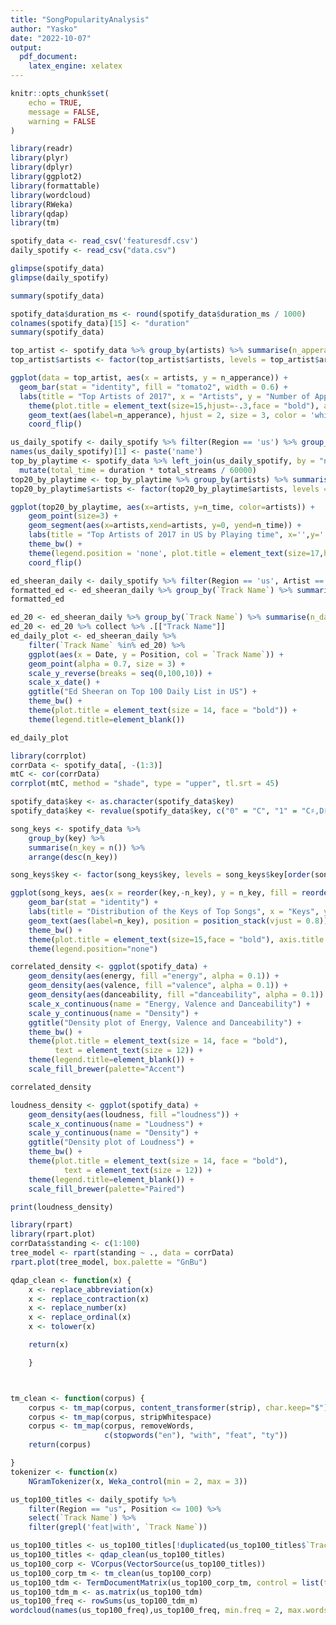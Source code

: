 ---
title: "SongPopularityAnalysis"
author: "Yasko"
date: "2022-10-07"
output: 
  pdf_document:
    latex_engine: xelatex
---

```{r setup, include=FALSE}
knitr::opts_chunk$set(
	echo = TRUE,
	message = FALSE,
	warning = FALSE
)
```

```{r}
library(readr)
library(plyr)
library(dplyr)
library(ggplot2)
library(formattable)
library(wordcloud)
library(RWeka)
library(qdap)
library(tm)
```

```{r}
spotify_data <- read_csv('featuresdf.csv')
daily_spotify <- read_csv("data.csv")
```

```{r}
glimpse(spotify_data)
glimpse(daily_spotify)
```

```{r}
summary(spotify_data)
```

```{r}
spotify_data$duration_ms <- round(spotify_data$duration_ms / 1000)
colnames(spotify_data)[15] <- "duration"
summary(spotify_data)
```

```{r}
top_artist <- spotify_data %>% group_by(artists) %>% summarise(n_apperance = n()) %>% filter(n_apperance > 1) %>% arrange(desc(n_apperance))
top_artist$artists <- factor(top_artist$artists, levels = top_artist$artists[order(top_artist$n_apperance)])
```

```{r}
ggplot(data = top_artist, aes(x = artists, y = n_apperance)) +
  geom_bar(stat = "identity", fill = "tomato2", width = 0.6) +
  labs(title = "Top Artists of 2017", x = "Artists", y = "Number of Apperance on the Top 100") +
    theme(plot.title = element_text(size=15,hjust=-.3,face = "bold"), axis.title = element_text(size=12)) +
    geom_text(aes(label=n_apperance), hjust = 2, size = 3, color = 'white') +
    coord_flip()
```

```{r}
us_daily_spotify <- daily_spotify %>% filter(Region == 'us') %>% group_by(`Track Name`) %>% summarise(total_streams = sum(Streams)) %>% arrange(desc(total_streams))
names(us_daily_spotify)[1] <- paste('name')
top_by_playtime <- spotify_data %>% left_join(us_daily_spotify, by = "name") %>% select(name, artists, duration, total_streams) %>%
  mutate(total_time = duration * total_streams / 60000)
top20_by_playtime <- top_by_playtime %>% group_by(artists) %>% summarise(n_time = sum(total_time)) %>% arrange(desc(n_time)) %>% top_n(20)
top20_by_playtime$artists <- factor(top20_by_playtime$artists, levels = top20_by_playtime$artists [order(top20_by_playtime$n_time)])
```

```{r}
ggplot(top20_by_playtime, aes(x=artists, y=n_time, color=artists)) +
    geom_point(size=3) + 
    geom_segment(aes(x=artists,xend=artists, y=0, yend=n_time)) +
    labs(title = "Top Artists of 2017 in US by Playing time", x='',y='') +
    theme_bw() +
    theme(legend.position = 'none', plot.title = element_text(size=17,hjust = -0.7, face = "bold"), axis.title.y = element_text(face = "bold"), axis.title.x = element_text(angle = 120)) +
    coord_flip()
```

```{r}
ed_sheeran_daily <- daily_spotify %>% filter(Region == 'us', Artist == 'Ed Sheeran', Position <= 100)
formatted_ed <- ed_sheeran_daily %>% group_by(`Track Name`) %>% summarise(n_daily = n()) %>% arrange(desc(n_daily))
formatted_ed
```

```{r}
ed_20 <- ed_sheeran_daily %>% group_by(`Track Name`) %>% summarise(n_daily = n()) %>% filter(n_daily >= 20) %>% select(`Track Name`)
ed_20 <- ed_20 %>% collect %>% .[["Track Name"]]
ed_daily_plot <- ed_sheeran_daily %>%
    filter(`Track Name` %in% ed_20) %>%
    ggplot(aes(x = Date, y = Position, col = `Track Name`)) + 
    geom_point(alpha = 0.7, size = 3) +
    scale_y_reverse(breaks = seq(0,100,10)) +
    scale_x_date() +
    ggtitle("Ed Sheeran on Top 100 Daily List in US") +
    theme_bw() +
    theme(plot.title = element_text(size = 14, face = "bold")) +
    theme(legend.title=element_blank())

ed_daily_plot
```

```{r}
library(corrplot)
corrData <- spotify_data[, -(1:3)]
mtC <- cor(corrData)
corrplot(mtC, method = "shade", type = "upper", tl.srt = 45)
```

```{r}
spotify_data$key <- as.character(spotify_data$key)
spotify_data$key <- revalue(spotify_data$key, c("0" = "C", "1" = "C♯,D♭", "2" = "D", "3" = "D♯,E♭", "4" = "E", "5" =  "F", "6" = "F♯,G♭","7" = "G","8" = "G♯,A♭","9" = "A","10" = "A♯,B♭","11" = "B"))

song_keys <- spotify_data %>%
    group_by(key) %>%
    summarise(n_key = n()) %>%
    arrange(desc(n_key))

song_keys$key <- factor(song_keys$key, levels = song_keys$key[order(song_keys$n_key)]) # in order to visualise the keys in descending order

ggplot(song_keys, aes(x = reorder(key,-n_key), y = n_key, fill = reorder(key,-n_key))) +
    geom_bar(stat = "identity") +
    labs(title = "Distribution of the Keys of Top Songs", x = "Keys", y = "Count of Keys on the Top 100") +
    geom_text(aes(label=n_key), position = position_stack(vjust = 0.8)) +
    theme_bw() +
    theme(plot.title = element_text(size=15,face = "bold"), axis.title = element_text(size=12)) +
    theme(legend.position="none")
```

```{r}
correlated_density <- ggplot(spotify_data) +
    geom_density(aes(energy, fill ="energy", alpha = 0.1)) + 
    geom_density(aes(valence, fill ="valence", alpha = 0.1)) + 
    geom_density(aes(danceability, fill ="danceability", alpha = 0.1)) + 
    scale_x_continuous(name = "Energy, Valence and Danceability") +
    scale_y_continuous(name = "Density") +
    ggtitle("Density plot of Energy, Valence and Danceability") +
    theme_bw() +
    theme(plot.title = element_text(size = 14, face = "bold"),
          text = element_text(size = 12)) +
    theme(legend.title=element_blank()) +
    scale_fill_brewer(palette="Accent")

correlated_density
```

```{r}
loudness_density <- ggplot(spotify_data) +
    geom_density(aes(loudness, fill ="loudness")) + 
    scale_x_continuous(name = "Loudness") +
    scale_y_continuous(name = "Density") +
    ggtitle("Density plot of Loudness") +
    theme_bw() +
    theme(plot.title = element_text(size = 14, face = "bold"),
            text = element_text(size = 12)) +
    theme(legend.title=element_blank()) +
    scale_fill_brewer(palette="Paired")

print(loudness_density)
```

```{r}
library(rpart)
library(rpart.plot)
corrData$standing <- c(1:100)
tree_model <- rpart(standing ~ ., data = corrData)
rpart.plot(tree_model, box.palette = "GnBu")
```

```{r}
qdap_clean <- function(x) { 
    x <- replace_abbreviation(x) 
    x <- replace_contraction(x) 
    x <- replace_number(x) 
    x <- replace_ordinal(x) 
    x <- tolower(x) 

    return(x) 

    }



tm_clean <- function(corpus) {
    corpus <- tm_map(corpus, content_transformer(strip), char.keep="$")
    corpus <- tm_map(corpus, stripWhitespace)
    corpus <- tm_map(corpus, removeWords,
                     c(stopwords("en"), "with", "feat", "ty"))
    return(corpus)

}
tokenizer <- function(x) 
    NGramTokenizer(x, Weka_control(min = 2, max = 3))
```

```{r}
us_top100_titles <- daily_spotify %>%
    filter(Region == "us", Position <= 100) %>%
    select(`Track Name`) %>%
    filter(grepl('feat|with', `Track Name`))

us_top100_titles <- us_top100_titles[!duplicated(us_top100_titles$`Track Name`),]
us_top100_titles <- qdap_clean(us_top100_titles)
us_top100_corp <- VCorpus(VectorSource(us_top100_titles))
us_top100_corp_tm <- tm_clean(us_top100_corp)
us_top100_tdm <- TermDocumentMatrix(us_top100_corp_tm, control = list(tokenize = tokenizer))
us_top100_tdm_m <- as.matrix(us_top100_tdm)
us_top100_freq <- rowSums(us_top100_tdm_m)
wordcloud(names(us_top100_freq),us_top100_freq, min.freq = 2, max.words = 100, scale = c(3,.3), colors = c("grey80","darkgoldenrod1","tomato"))
```

